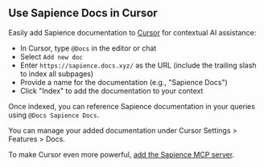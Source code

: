 ## Use Sapience Docs in Cursor

Easily add Sapience documentation to [Cursor](https://cursor.com) for contextual AI assistance:

* In Cursor, type `@Docs` in the editor or chat
* Select `Add new doc`
* Enter `https://sapience.docs.xyz/` as the URL (include the trailing slash to index all subpages)
* Provide a name for the documentation (e.g., "Sapience Docs")
* Click "Index" to add the documentation to your context

Once indexed, you can reference Sapience documentation in your queries using `@Docs Sapience Docs`.

You can manage your added documentation under Cursor Settings > Features > Docs.

To make Cursor even more powerful, [add the Sapience MCP server](/api/mcp).